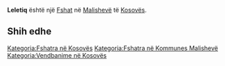 {{Fshat në Kosovës
 | Emri                = Leletiq
| sqi_N_name = Leletiq
| sqi_N_FULL_NAME_RO = Leletiq
| sqi_N_FULL_NAME_ND_RO = Leletiq
| sqi_N_SORT_NAME_RG = LELETIQ
| sqi_N_FULL_NAME_RG = Leletiq
| sqi_N_FULL_NAME_ND_RG = Leletiq
| sqi_V_name = Llaletiq
| sqi_V_FULL_NAME_RO = Llaletiq
| sqi_V_FULL_NAME_ND_RO = Llaletiq
| sqi_V_SORT_NAME_RG = LLALETIQ
| sqi_V_FULL_NAME_RG = Llaletiq
| sqi_V_FULL_NAME_ND_RG = Llaletiq
| srp_N_name = Laletić
| srp_N_FULL_NAME_RO = Laletić
| srp_N_FULL_NAME_ND_RO = Laletic
| srp_N_SORT_NAME_RG = LALETIC
| srp_N_FULL_NAME_RG = Laletić
| srp_N_FULL_NAME_ND_RG = Laletic
| srp_NS_name = Лалетић
| srp_NS_FULL_NAME_RO = Лалетић
| srp_NS_FULL_NAME_ND_RO = Лалетић
| srp_NS_SORT_NAME_RG = ЛАЛЕТИЋ
| srp_NS_FULL_NAME_RG = Лалетић
| srp_NS_FULL_NAME_ND_RG = Лалетић

 | Emri (Rasa dhanore) = 
 | Figura              = 
 | Shteti              = Kosovo
 | Komuna              = Malishevë
 | Kodi postar         = 
 | Sipërfaqja          = 

 | Popullsia           = 

 | Regj. i popullsisë  = 
 | Dend. e popullsisë  = 
 | Faqja zyrtare       = 
 <!--- Koordinatat ----> 
 | Gjerësia            = 42.534722
 | Gjatësia            = 21.001389
 | Lartësia            = 
}}
'''Leletiq''' është një [[Fshat]] në [[Malishevë]] të [[Kosovës]].

<!-- == Gjeografia == -->
<!-- == Historia == -->
<!-- == Demografia == -->
== Shih edhe ==
{{Komuna Malishevë}}
{{Kosovo-Administrata-Cung}}

[[Kategoria:Fshatra në Kosovës]]
[[Kategoria:Fshatra në Kommunes Malishevë]]
[[Kategoria:Vendbanime në Kosovës]]